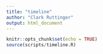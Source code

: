 ```yaml
---
title: "timeline"
author: "Clark Ruttinger"
output: html_document
---
```


```r
knitr::opts_chunk$set(echo = TRUE)
source(scripts/timeline.R)
```

